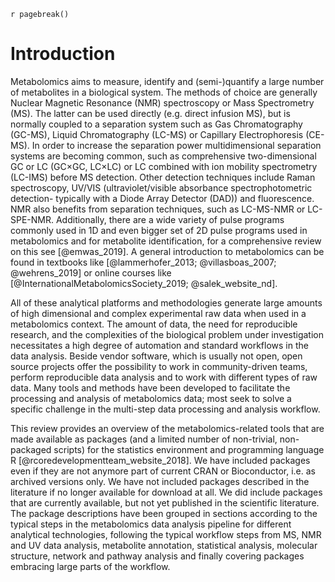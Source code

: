 `r pagebreak()`

# Introduction

Metabolomics aims to measure, identify and (semi-)quantify a large number of metabolites in a biological system. The methods of choice are generally Nuclear Magnetic Resonance (NMR) spectroscopy or Mass Spectrometry (MS). The latter can be used directly (e.g. direct infusion MS), but is normally coupled to a separation system such as Gas Chromatography (GC-MS), Liquid Chromatography (LC-MS) or Capillary Electrophoresis (CE-MS). In order to increase the separation power multidimensional separation systems are becoming common, such as comprehensive two-dimensional GC or LC (GC×GC, LC×LC) or LC combined with ion mobility spectrometry (LC-IMS) before MS detection. Other detection techniques include Raman spectroscopy, UV/VIS (ultraviolet/visible absorbance spectrophotometric detection- typically with a Diode Array Detector (DAD)) and fluorescence. NMR also benefits from separation techniques, such as LC-MS-NMR or LC-SPE-NMR. Additionally, there are a wide variety of pulse programs commonly used in 1D and even bigger set of 2D pulse programs used in metabolomics and for metabolite identification, for a comprehensive review on this see [@emwas_2019]. A general introduction to metabolomics can be found in textbooks like [@lammerhofer_2013; @villasboas_2007; @wehrens_2019] or online courses like [@InternationalMetabolomicsSociety_2019; @salek_website_nd].

All of these analytical platforms and methodologies generate large amounts of high dimensional and complex experimental raw data when used in a metabolomics context. The amount of data, the need for reproducible research, and the complexities of the biological problem under investigation necessitates a high degree of automation and standard workflows in the data analysis. Beside vendor software, which is usually not open, open source projects offer the possibility to work in community-driven teams, perform reproducible data analysis and to work with different types of raw data. Many tools and methods have been developed to facilitate the processing and analysis of metabolomics data; most seek to solve a specific challenge in the multi-step data processing and analysis workflow.

This review provides an overview of the metabolomics-related tools that are made available as packages (and a limited number of non-trivial, non-packaged scripts) for the statistics environment and programming language R [@rcoredevelopmentteam_website_2018]. We have included packages even if they are not anymore part of current CRAN or Bioconductor, i.e. as archived versions only. We have not included packages described in the literature if no longer available for download at all. We did include packages that are currently available, but not yet published in the scientific literature. The package descriptions have been grouped in sections according to the typical steps in the metabolomics data analysis pipeline for different analytical technologies, following the typical workflow steps from MS, NMR and UV data analysis, metabolite annotation, statistical analysis, molecular structure, network and pathway analysis and finally covering packages embracing large parts of the workflow.
